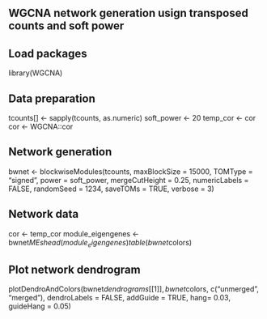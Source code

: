 ## WGCNA network generation usign transposed counts and  soft power

## Load packages
library(WGCNA)

## Data preparation
tcounts[] <- sapply(tcounts, as.numeric)
soft_power <- 20
temp_cor <- cor
cor <- WGCNA::cor

## Network generation
bwnet <- blockwiseModules(tcounts,
                 maxBlockSize = 15000,
                 TOMType = "signed",
                 power = soft_power,
                 mergeCutHeight = 0.25,
                 numericLabels = FALSE,
                 randomSeed = 1234,
                 saveTOMs = TRUE,
                 verbose = 3)

## Network data
cor <- temp_cor
module_eigengenes <- bwnet$MEs
head(module_eigengenes)
table(bwnet$colors)

## Plot network dendrogram
plotDendroAndColors(bwnet$dendrograms[[1]], bwnet$colors,
                    c("unmerged", "merged"),
                    dendroLabels = FALSE,
                    addGuide = TRUE,
                    hang= 0.03,
                    guideHang = 0.05)

